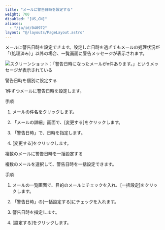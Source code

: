 ```yaml
---
title: "メールに警告日時を設定する"
weight: 700
disabled: "[US,CN]"
aliases:
  - "/ja/id/040972"
layout: "@/layouts/PageLayout.astro"
---
```




メールに警告日時を設定できます。設定した日時を過ぎてもメールの処理状況が「（処理済み）」以外の場合、一覧画面に警告メッセージが表示されます。

<Img src="/k/kintone/img-ja/m_warn_01.png" alt="スクリーンショット：「警告日時になったメールがn件あります。」というメッセージが表示されている" />

<Heading id="m_list_handle_m_warn_10">警告日時を個別に設定する</Heading>

1件ずつメールに警告日時を設定します。

<Heading level={3} id="m_list_handle_m_warn_1010">手順</Heading>

1. メールの件名をクリックします。

1. 「メールの詳細」画面で、[変更する]をクリックします。

1. 「警告日時」で、日時を指定します。

1. [変更する]をクリックします。

<Heading id="m_list_handle_m_warn_20">複数のメールに警告日時を一括設定する</Heading>

複数のメールを選択して、警告日時を一括設定できます。

<Heading level={3} id="m_list_handle_m_warn_2010">手順</Heading>

1. メールの一覧画面で、目的のメールにチェックを入れ、[一括設定]をクリックします。

1. 「警告日時」の[一括設定する]にチェックを入れます。

1. 警告日時を指定します。

1. [設定する]をクリックします。

